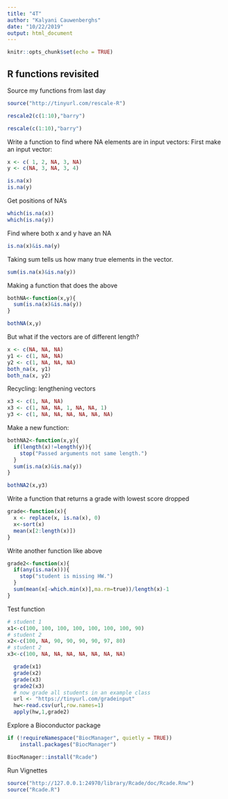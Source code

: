 ```yaml
---
title: "4T"
author: "Kalyani Cauwenberghs"
date: "10/22/2019"
output: html_document
---
```


```r
knitr::opts_chunk$set(echo = TRUE)
```
## R functions revisited

Source my functions from last day
```r
source("http://tinyurl.com/rescale-R")
```

```r
rescale2(c(1:10),"barry")
```

```r
rescale(c(1:10),"barry")
```

Write a function to find where NA elements are in input vectors:
First make an input vector:
```r
x <- c( 1, 2, NA, 3, NA)
y <- c(NA, 3, NA, 3, 4)
```

```r
is.na(x)
is.na(y)
```
Get positions of NA's
```r
which(is.na(x))
which(is.na(y))
```
Find where both x and y have an NA
```r
is.na(x)&is.na(y)
```
Taking sum tells us how many true elements in the vector.
```r
sum(is.na(x)&is.na(y))
```

Making a function that does the above
```r
bothNA<-function(x,y){
  sum(is.na(x)&is.na(y))
}
```

```r
bothNA(x,y)
```

But what if the vectors are of different length?
```r
x <- c(NA, NA, NA)
y1 <- c(1, NA, NA)
y2 <- c(1, NA, NA, NA)
both_na(x, y1)
both_na(x, y2)
```

Recycling: lengthening vectors
```r
x3 <- c(1, NA, NA)
x3 <- c(1, NA, NA, 1, NA, NA, 1)
y3 <- c(1, NA, NA, NA, NA, NA, NA)
```

Make a new function:
```r
bothNA2<-function(x,y){
  if(length(x)!=length(y)){
    stop("Passed arguments not same length.")
  }
  sum(is.na(x)&is.na(y))
}
```

```r
bothNA2(x,y3)
```

Write a function that returns a grade with lowest score dropped
```r
grade<-function(x){
  x <- replace(x, is.na(x), 0)  
  x<-sort(x)
  mean(x[2:length(x)])
}
```

Write another function like above
```r
grade2<-function(x){
  if(any(is.na(x))){
    stop("student is missing HW.")
  }
  sum(mean(x[-which.min(x)],ma.rm=true))/length(x)-1
}
```

Test function
```r
# student 1
x1<-c(100, 100, 100, 100, 100, 100, 100, 90)
# student 2
x2<-c(100, NA, 90, 90, 90, 90, 97, 80)
# student 2
x3<-c(100, NA, NA, NA, NA, NA, NA, NA)
```

```r
  grade(x1)
  grade(x2)
  grade(x3)
  grade2(x3)
  # now grade all students in an example class
  url <- "https://tinyurl.com/gradeinput"
  hw<-read.csv(url,row.names=1)
  apply(hw,1,grade2)
```

Explore a Bioconductor package
```r
if (!requireNamespace("BiocManager", quietly = TRUE))
    install.packages("BiocManager")

BiocManager::install("Rcade")
```
Run Vignettes
```r
source("http://127.0.0.1:24970/library/Rcade/doc/Rcade.Rnw")
source("Rcade.R")
```














